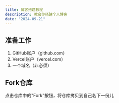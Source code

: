 ```yaml
---
title: 博客搭建教程
description: 教会你搭建个人博客
date: "2024-09-21"
---
```

## 准备工作
1. GitHub账户（github.com）
2. Vercel账户（vercel.com）
3. 一个域名（非必须）

## Fork仓库
点击仓库中的"Fork"按钮，将仓库拷贝到自己名下一份儿
